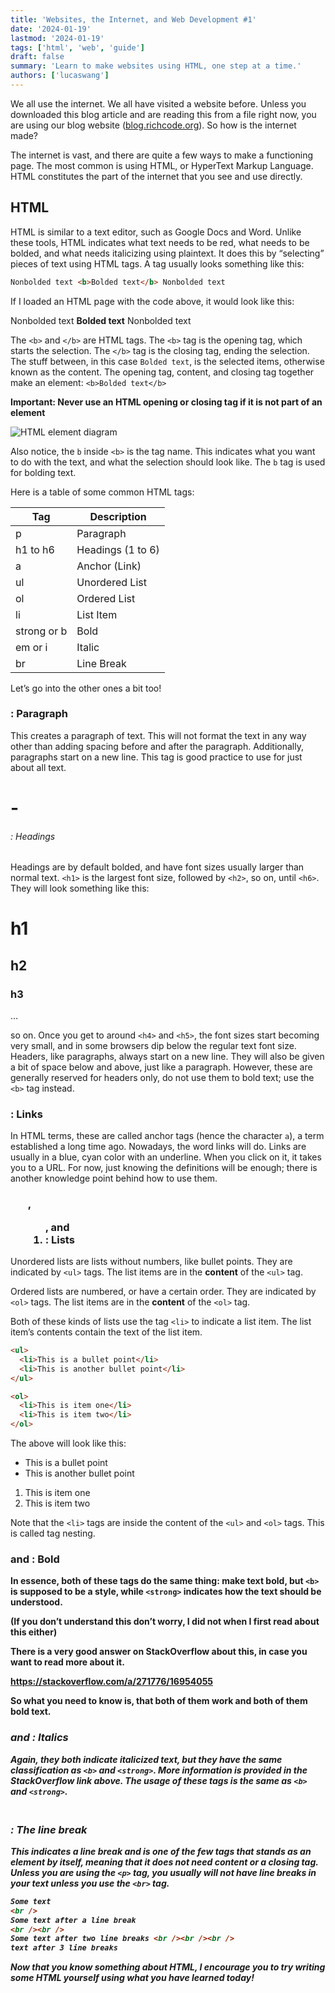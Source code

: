 ```yaml
---
title: 'Websites, the Internet, and Web Development #1'
date: '2024-01-19'
lastmod: '2024-01-19'
tags: ['html', 'web', 'guide']
draft: false
summary: 'Learn to make websites using HTML, one step at a time.'
authors: ['lucaswang']
---
```


We all use the internet. We all have visited a website before. Unless you downloaded this blog article and are reading this from a file right now, you are using our blog website ([blog.richcode.org](http://blog.richcode.org)). So how is the internet made?

The internet is vast, and there are quite a few ways to make a functioning page. The most common is using HTML, or HyperText Markup Language. HTML constitutes the part of the internet that you see and use directly.

## HTML

HTML is similar to a text editor, such as Google Docs and Word. Unlike these tools, HTML indicates what text needs to be red, what needs to be bolded, and what needs italicizing using plaintext. It does this by “selecting” pieces of text using HTML tags. A tag usually looks something like this:

```html
Nonbolded text <b>Bolded text</b> Nonbolded text
```

If I loaded an HTML page with the code above, it would look like this:

Nonbolded text **Bolded text** Nonbolded text

The `<b>` and `</b>` are HTML tags. The `<b>` tag is the opening tag, which starts the selection. The `</b>` tag is the closing tag, ending the selection. The stuff between, in this case `Bolded text`, is the selected items, otherwise known as the content. The opening tag, content, and closing tag together make an element: `<b>Bolded text</b>`

**Important: Never use an HTML opening or closing tag if it is not part of an element**

![HTML element diagram](https://assets.digitalocean.com/django_gunicorn_nginx_2004/articles/new_learners/html-element-diagram.png)

Also notice, the `b` inside `<b>` is the tag name. This indicates what you want to do with the text, and what the selection should look like. The `b` tag is used for bolding text.

Here is a table of some common HTML tags:

| Tag         | Description       |
| ----------- | ----------------- |
| p           | Paragraph         |
| h1 to h6    | Headings (1 to 6) |
| a           | Anchor (Link)     |
| ul          | Unordered List    |
| ol          | Ordered List      |
| li          | List Item         |
| strong or b | Bold              |
| em or i     | Italic            |
| br          | Line Break        |

Let’s go into the other ones a bit too!

### <p> : Paragraph

This creates a paragraph of text. This will not format the text in any way other than adding spacing before and after the paragraph. Additionally, paragraphs start on a new line. This tag is good practice to use for just about all text.

### <h1> -<h6> : Headings

Headings are by default bolded, and have font sizes usually larger than normal text. `<h1>` is the largest font size, followed by `<h2>`, so on, until `<h6>`. They will look something like this:

# h1

## h2

### h3

…

so on. Once you get to around `<h4>` and `<h5>`, the font sizes start becoming very small, and in some browsers dip below the regular text font size. Headers, like paragraphs, always start on a new line. They will also be given a bit of space below and above, just like a paragraph. However, these are generally reserved for headers only, do not use them to bold text; use the `<b>` tag instead.

### <a> : Links

In HTML terms, these are called anchor tags (hence the character `a`), a term established a long time ago. Nowadays, the word links will do. Links are usually in a blue, cyan color with an underline. When you click on it, it takes you to a URL. For now, just knowing the definitions will be enough; there is another knowledge point behind how to use them.

### <ul> , <ol>, and <li>: Lists

Unordered lists are lists without numbers, like bullet points. They are indicated by `<ul>` tags. The list items are in the **content** of the `<ul>` tag.

Ordered lists are numbered, or have a certain order. They are indicated by `<ol>` tags. The list items are in the **content** of the `<ol>` tag.

Both of these kinds of lists use the tag `<li>` to indicate a list item. The list item’s contents contain the text of the list item.

```html
<ul>
  <li>This is a bullet point</li>
  <li>This is another bullet point</li>
</ul>

<ol>
  <li>This is item one</li>
  <li>This is item two</li>
</ol>
```

The above will look like this:

- This is a bullet point
- This is another bullet point

1. This is item one
2. This is item two

Note that the `<li>` tags are inside the content of the `<ul>` and `<ol>` tags. This is called tag nesting.

### <b> and <strong>: Bold

In essence, both of these tags do the same thing: make text bold, but `<b>` is supposed to be a style, while `<strong>` indicates how the text should be understood.

(If you don’t understand this don’t worry, I did not when I first read about this either)

There is a very good answer on StackOverflow about this, in case you want to read more about it.

https://stackoverflow.com/a/271776/16954055

So what you need to know is, that both of them work and both of them bold text.

### <i> and <em> : Italics

Again, they both indicate italicized text, but they have the same classification as `<b>` and `<strong>`. More information is provided in the StackOverflow link above. The usage of these tags is the same as `<b>` and `<strong>`.

### <br>: The line break

This indicates a line break and is one of the few tags that stands as an element **by itself**, meaning that it does not need content or a closing tag. Unless you are using the `<p>` tag, you usually will not have line breaks in your text unless you use the `<br>` tag.

```html
Some text
<br />
Some text after a line break
<br /><br />
Some text after two line breaks <br /><br /><br />
text after 3 line breaks
```

Now that you know something about HTML, I encourage you to try writing some HTML yourself using what you have learned today!
